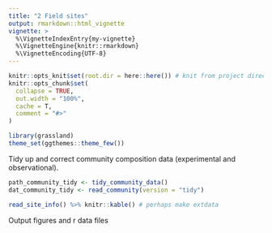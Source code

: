 ```yaml
---
title: "2 Field sites"
output: rmarkdown::html_vignette
vignette: >
  %\VignetteIndexEntry{my-vignette}
  %\VignetteEngine{knitr::rmarkdown}
  %\VignetteEncoding{UTF-8}
---
```


```r
knitr::opts_knit$set(root.dir = here::here()) # knit from project directory
knitr::opts_chunk$set(
  collapse = TRUE,
  out.width = "100%",
  cache = T,
  comment = "#>"
)
```

```r
library(grassland)
theme_set(ggthemes::theme_few())
```


Tidy up and correct community composition data (experimental and observational).
```r
path_community_tidy <- tidy_community_data()
dat_community_tidy <- read_community(version = "tidy")
```

```r
read_site_info() %>% knitr::kable() # perhaps make extdata
```

Output figures and r data files
```r
```
